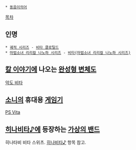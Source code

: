  * [[동음이의어]]

[[목차]]

== 인명 ==
 * [[궤적 시리즈]] - [[비타 클로틸드]]
 * [[마법소녀 리리컬 나노하 시리즈]] - [[비타(마법소녀 리리컬 나노하 시리즈)]]

== [[칼 이야기]]에 나오는 [[완성형 변체도]] ==
[[악도 비타]]
== [[소니]]의 휴대용 [[게임기]] ==
[[PS Vita]]
== [[히나비타♪]]에 등장하는 [[가상의 밴드]] ==
히나타비 비타 스위츠. [[히나비타♪]] 항목 참고.
